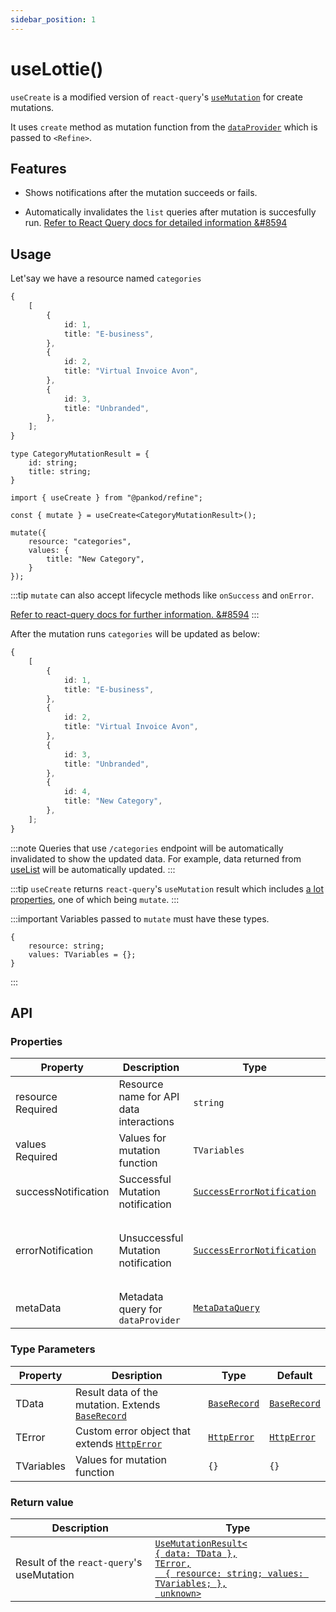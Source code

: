```yaml
---
sidebar_position: 1
---
```


# useLottie()

`useCreate` is a modified version of `react-query`'s [`useMutation`](https://react-query.tanstack.com/reference/useMutation#) for create mutations.

It uses `create` method as mutation function from the [`dataProvider`](api-references/providers/data-provider.md) which is passed to `<Refine>`.

## Features

* Shows notifications after the mutation succeeds or fails.

* Automatically invalidates the `list` queries after mutation is succesfully run.
[Refer to React Query docs for detailed information &#8594](https://react-query.tanstack.com/guides/invalidations-from-mutations)

## Usage

Let'say we have a resource named `categories`

```ts title="https://api.fake-rest.refine.dev/categories"
{
    [
        {
            id: 1,
            title: "E-business",
        },
        {
            id: 2,
            title: "Virtual Invoice Avon",
        },
        {
            id: 3,
            title: "Unbranded",
        },
    ];
}
```

```tsx
type CategoryMutationResult = {
    id: string;
    title: string;
}

import { useCreate } from "@pankod/refine";

const { mutate } = useCreate<CategoryMutationResult>();

mutate({
    resource: "categories",
    values: {
        title: "New Category",
    }
});
```

:::tip
`mutate` can also accept lifecycle methods like `onSuccess` and `onError`.

[Refer to react-query docs for further information. &#8594](https://react-query.tanstack.com/guides/mutations#mutation-side-effects)
:::

After the mutation runs `categories` will be updated as below:

```ts title="https://api.fake-rest.refine.dev/categories"
{
    [
        {
            id: 1,
            title: "E-business",
        },
        {
            id: 2,
            title: "Virtual Invoice Avon",
        },
        {
            id: 3,
            title: "Unbranded",
        },
        {
            id: 4,
            title: "New Category",
        },
    ];
}
```
:::note
Queries that use `/categories` endpoint will be automatically invalidated to show the updated data. For example, data returned from [useList](useList.md) will be automatically updated.
:::

:::tip
`useCreate` returns `react-query`'s `useMutation` result which includes [a lot properties](https://react-query.tanstack.com/reference/useMutation), one of which being `mutate`.
:::

:::important
Variables passed to `mutate` must have these types.

```tsx
{
    resource: string;
    values: TVariables = {};
}
```
:::

## API
### Properties

| Property                                            | Description                                                                    | Type                                                                       | Default                                                              |
| --------------------------------------------------- | ------------------------------------------------------------------------------ | -------------------------------------------------------------------------- | -------------------------------------------------------------------- |
| <div className="required-block"><div>resource</div> <div className="required">Required</div></div> | Resource name for API data interactions | `string`                                                                   |                                                                      |
| values  <div className=" required">Required</div>   | Values for mutation function                                                   | `TVariables`                                                               | {}                                                                   |
| successNotification                                 | Successful Mutation notification                                               | [`SuccessErrorNotification`](../../interfaces.md#successerrornotification) | "Successfully created `resource`"                                    |
| errorNotification                                   | Unsuccessful Mutation notification                                             | [`SuccessErrorNotification`](../../interfaces.md#successerrornotification) | "There was an error creating `resource` (status code: `statusCode`)" |
| metaData                                            | Metadata query for `dataProvider`                                              | [`MetaDataQuery`](/api-references/interfaces.md#metadataquery)           | {}                                                                   |

### Type Parameters


| Property   | Desription                                                                          | Type                                           | Default                                        |
| ---------- | ----------------------------------------------------------------------------------- | ---------------------------------------------- | ---------------------------------------------- |
| TData      | Result data of the mutation. Extends [`BaseRecord`](../../interfaces.md#baserecord) | [`BaseRecord`](../../interfaces.md#baserecord) | [`BaseRecord`](../../interfaces.md#baserecord) |
| TError     | Custom error object that extends [`HttpError`](../../interfaces.md#httperror)       | [`HttpError`](../../interfaces.md#httperror)   | [`HttpError`](../../interfaces.md#httperror)   |
| TVariables | Values for mutation function                                                        | `{}`                                           | `{}`                                           |

### Return value

| Description                               | Type                                                                                                                                                                                   |
| ----------------------------------------- | -------------------------------------------------------------------------------------------------------------------------------------------------------------------------------------- |
| Result of the `react-query`'s useMutation | [`UseMutationResult<`<br/>`{ data: TData },`<br/>`TError,`<br/>`  { resource: string; values: TVariables; },`<br/>` unknown>`](https://react-query.tanstack.com/reference/useMutation) |

